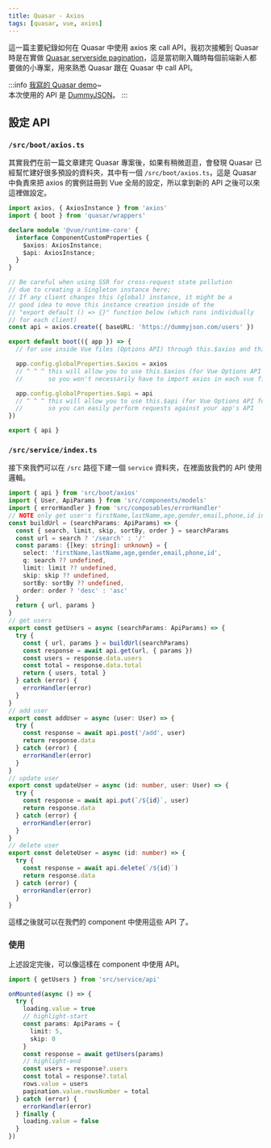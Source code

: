 ```yaml
---
title: Quasar - Axios
tags: [quasar, vue, axios]
---
```


這一篇主要紀錄如何在 Quasar 中使用 axios 來 call API，我初次接觸到 Quasar 時是在實做 [Quasar serverside pagination](https://quasar.dev/vue-components/table#server-side-pagination-filter-and-sorting)，這是當初剛入職時每個前端新人都要做的小專案，用來熟悉 Quasar 跟在 Quasar 中 call API。

:::info
[我寫的 Quasar demo](https://quasar-demo.vercel.app/)~  
本次使用的 API 是 [DummyJSON](https://dummyjson.com/)。
:::

## 設定 API
### `/src/boot/axios.ts`
其實我們在前一篇文章建完 Quasar 專案後，如果有稍微逛逛，會發現 Quasar 已經幫忙建好很多預設的資料夾，其中有一個 `/src/boot/axios.ts`，這是 Quasar 中負責來把 axios 的實例註冊到 Vue 全局的設定，所以拿到新的 API 之後可以來這裡做設定。

```ts title="src/boot/axios.ts"
import axios, { AxiosInstance } from 'axios'
import { boot } from 'quasar/wrappers'

declare module '@vue/runtime-core' {
  interface ComponentCustomProperties {
    $axios: AxiosInstance;
    $api: AxiosInstance;
  }
}

// Be careful when using SSR for cross-request state pollution
// due to creating a Singleton instance here;
// If any client changes this (global) instance, it might be a
// good idea to move this instance creation inside of the
// "export default () => {}" function below (which runs individually
// for each client)
const api = axios.create({ baseURL: 'https://dummyjson.com/users' })

export default boot(({ app }) => {
  // for use inside Vue files (Options API) through this.$axios and this.$api

  app.config.globalProperties.$axios = axios
  // ^ ^ ^ this will allow you to use this.$axios (for Vue Options API form)
  //       so you won't necessarily have to import axios in each vue file

  app.config.globalProperties.$api = api
  // ^ ^ ^ this will allow you to use this.$api (for Vue Options API form)
  //       so you can easily perform requests against your app's API
})

export { api }
```

### `/src/service/index.ts`
接下來我們可以在 `/src` 路徑下建一個 `service` 資料夾，在裡面放我們的 API 使用邏輯。

```ts title="src/service/index.ts"
import { api } from 'src/boot/axios'
import { User, ApiParams } from 'src/components/models'
import { errorHandler } from 'src/composables/errorHandler'
// NOTE only get user's firstName,lastName,age,gender,email,phone,id in this project
const buildUrl = (searchParams: ApiParams) => {
  const { search, limit, skip, sortBy, order } = searchParams
  const url = search ? '/search' : '/'
  const params: {[key: string]: unknown} = {
    select: 'firstName,lastName,age,gender,email,phone,id',
    q: search ?? undefined,
    limit: limit ?? undefined,
    skip: skip ?? undefined,
    sortBy: sortBy ?? undefined,
    order: order ? 'desc' : 'asc'
  }
  return { url, params }
}
// get users
export const getUsers = async (searchParams: ApiParams) => {
  try {
    const { url, params } = buildUrl(searchParams)
    const response = await api.get(url, { params })
    const users = response.data.users
    const total = response.data.total
    return { users, total }
  } catch (error) {
    errorHandler(error)
  }
}
// add user
export const addUser = async (user: User) => {
  try {
    const response = await api.post('/add', user)
    return response.data
  } catch (error) {
    errorHandler(error)
  }
}
// update user
export const updateUser = async (id: number, user: User) => {
  try {
    const response = await api.put(`/${id}`, user)
    return response.data
  } catch (error) {
    errorHandler(error)
  }
}
// delete user
export const deleteUser = async (id: number) => {
  try {
    const response = await api.delete(`/${id}`)
    return response.data
  } catch (error) {
    errorHandler(error)
  }
}
```

這樣之後就可以在我們的 component 中使用這些 API 了。

### 使用
上述設定完後，可以像這樣在 component 中使用 API。

```ts title="src/pages/QuasarTable.vue"
import { getUsers } from 'src/service/api'

onMounted(async () => {
  try {
    loading.value = true
    // highlight-start
    const params: ApiParams = {
      limit: 5,
      skip: 0
    }
    const response = await getUsers(params)
    // highlight-end
    const users = response?.users
    const total = response?.total
    rows.value = users
    pagination.value.rowsNumber = total
  } catch (error) {
    errorHandler(error)
  } finally {
    loading.value = false
  }
})
```